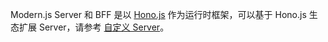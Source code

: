 Modern.js Server 和 BFF 是以 [Hono.js](https://hono.dev/) 作为运行时框架，可以基于 Hono.js 生态扩展 Server，请参考 [自定义 Server](/guides/advanced-features/custom-server.html)。
